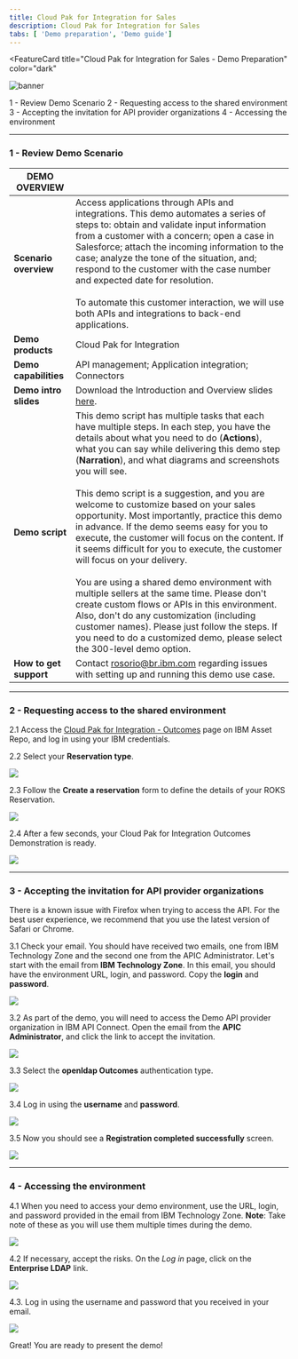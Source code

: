 ```yaml
---
title: Cloud Pak for Integration for Sales
description: Cloud Pak for Integration for Sales
tabs: [ 'Demo preparation', 'Demo guide']
---
```



<FeatureCard
  title="Cloud Pak for Integration for Sales - Demo Preparation"
  color="dark"
  >

![banner](./images/car-repair-banner.jpg)

</FeatureCard>

<AnchorLinks>
  <AnchorLink>1 - Review Demo Scenario</AnchorLink>
  <AnchorLink>2 - Requesting access to the shared environment</AnchorLink>
  <AnchorLink>3 - Accepting the invitation for API provider organizations</AnchorLink>
  <AnchorLink>4 - Accessing the environment</AnchorLink>
</AnchorLinks>

***

### 1 - Review Demo Scenario

| DEMO OVERVIEW |                          |
| --------------------------------------- | ------------------------------------- |
| **Scenario overview** | Access applications through APIs and integrations. This demo automates a series of steps to: obtain and validate input information from a customer with a concern; open a case in Salesforce; attach the incoming information to the case; analyze the tone of the situation, and; respond to the customer with the case number and expected date for resolution.<br/><br/>To automate this customer interaction, we will use both APIs and integrations to back-end applications. |
| **Demo products** | Cloud Pak for Integration |
| **Demo capabilities** | API management; Application integration; Connectors |
| **Demo intro slides** | Download the Introduction and Overview slides <a href="./files/CustomerInteractionsSlides.pptx" target="_blank" rel="noreferrer">here</a>. |
| **Demo script** | This demo script has multiple tasks that each have multiple steps. In each step, you have the details about what you need to do (**Actions**), what you can say while delivering this demo step (**Narration**), and what diagrams and screenshots you will see.<br/><br/> This demo script is a suggestion, and you are welcome to customize based on your sales opportunity. Most importantly, practice this demo in advance. If the demo seems easy for you to execute, the customer will focus on the content. If it seems difficult for you to execute, the customer will focus on your delivery. <br/><br/> You are using a shared demo environment with multiple sellers at the same time. Please don't create custom flows or APIs in this environment. Also, don't do any customization (including customer names). Please just follow the steps. If you need to do a customized demo, please select the 300-level demo option. |
| **How to get support** | Contact <a href="mailto:rosorio@br.ibm.com">rosorio@br.ibm.com</a> regarding issues with setting up and running this demo use case. |

***

### 2 - Requesting access to the shared environment

2.1  Access the <a href="https://techzone.ibm.com/my/reservations/create/64c9031d4addf20017240b27" target="_blank" rel="noreferrer">Cloud Pak for Integration - Outcomes</a> page on IBM Asset Repo, and log in using your IBM credentials.

2.2 Select your **Reservation type**.

![](images/outcomes-reservation-type.png)

2.3 Follow the **Create a reservation** form to define the details of your ROKS Reservation.

![](images/outcomes-create-reservation.png)

2.4 After a few seconds, your Cloud Pak for Integration Outcomes Demonstration is ready.

![](images/outcomes-ready.png)


***

### 3 - Accepting the invitation for API provider organizations

<InlineNotification>There is a known issue with Firefox when trying to access the API. For the best user experience, we recommend that you use the latest version of Safari or Chrome.</InlineNotification>

3.1 Check your email. You should have received two emails, one from IBM Technology Zone and the second one from the APIC Administrator. Let's start with the email from **IBM Technology Zone**. In this email, you should have the environment URL, login, and password. Copy the **login** and **password**.

![](images/outcomes-email.png)

3.2 As part of the demo, you will need to access the Demo API provider organization in IBM API Connect. Open the email from the **APIC Administrator**, and click the link to accept the invitation.

![](images/api-org-invitation.png)

3.3 Select the **openldap Outcomes** authentication type.

![](images/100-preparation-2-3-1.png)

3.4 Log in using the **username** and **password**.

![](images/apic-login.png)

3.5  Now you should see a **Registration completed successfully** screen.

![](images/apic-registration.png)

***

### 4 - Accessing the environment

4.1  When you need to access your demo environment, use the URL, login, and password provided in the email from IBM Technology Zone. **Note**: Take note of these as you will use them multiple times during the demo.

![](images/outcomes-email.png)

4.2 If necessary, accept the risks. On the *Log in* page, click on the **Enterprise LDAP** link.

![](images/100-preparation-3-2-1.png)

4.3.  Log in using the username and password that you received in your email.

![](images/100-preparation-3-2-2.png)

Great! You are ready to present the demo! 

